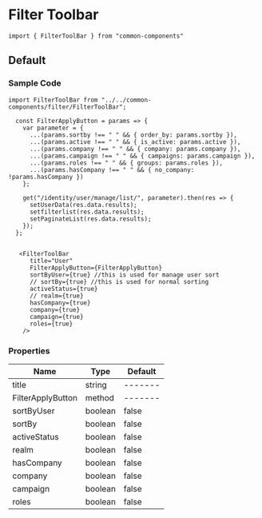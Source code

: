 
<Meta title="MDX|Filter Toolbar" component={FilterToolBar} />

# Filter Toolbar

```
import { FilterToolBar } from "common-components"
```

## Default

<Preview>
  <Story name="stepper">
    <FilterToolBar
      sortBy={true}
      activeStatus={true}
      realm={true}
      company={true}
    />
  </Story>
</Preview>

### Sample Code

```
import FilterToolBar from "../../common-components/filter/FilterToolBar";

  const FilterApplyButton = params => {
    var parameter = {
      ...(params.sortby !== " " && { order_by: params.sortby }),
      ...(params.active !== " " && { is_active: params.active }),
      ...(params.company !== " " && { company: params.company }),
      ...(params.campaign !== " " && { campaigns: params.campaign }),
      ...(params.roles !== " " && { groups: params.roles }),
      ...(params.hasCompany !== " " && { no_company: !params.hasCompany })
    };

    get("/identity/user/manage/list/", parameter).then(res => {
      setUserData(res.data.results);
      setfilterlist(res.data.results);
      setPaginateList(res.data.results);
    });
  };


   <FilterToolBar
      title="User"
      FilterApplyButton={FilterApplyButton}
      sortByUser={true} //this is used for manage user sort
      // sortBy={true} //this is used for normal sorting
      activeStatus={true}
      // realm={true}
      hasCompany={true}
      company={true}
      campaign={true}
      roles={true}
    />
```

### Properties

| Name              | Type    | Default |
| ----------------- | ------- | ------- |
| title             | string  | ------- |
| FilterApplyButton | method  | ------- |
| sortByUser        | boolean | false   |
| sortBy            | boolean | false   |
| activeStatus      | boolean | false   |
| realm             | boolean | false   |
| hasCompany        | boolean | false   |
| company           | boolean | false   |
| campaign          | boolean | false   |
| roles             | boolean | false   |
